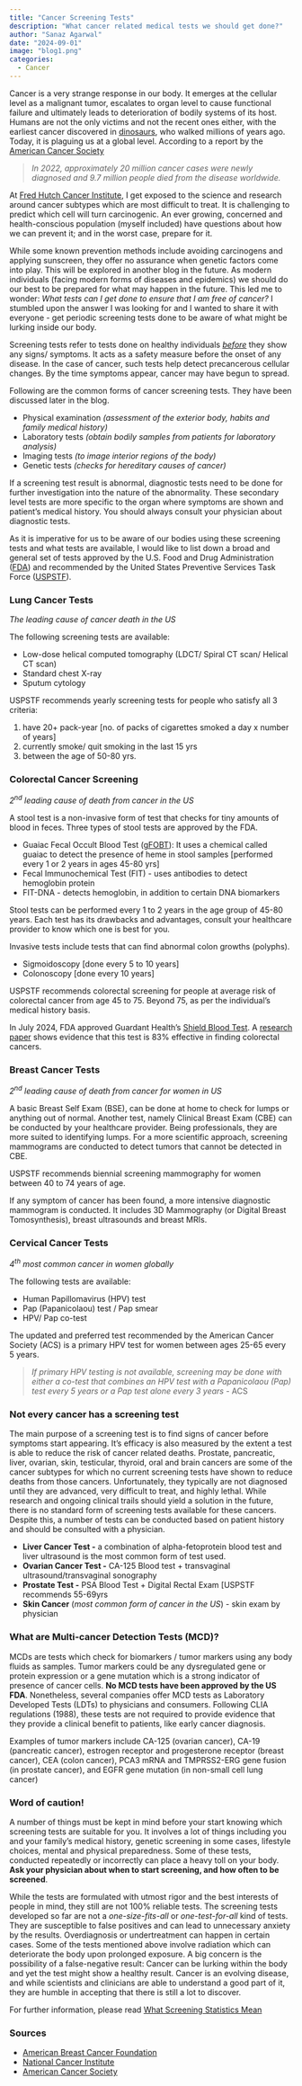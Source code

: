 ```yaml
---
title: "Cancer Screening Tests"
description: "What cancer related medical tests we should get done?"
author: "Sanaz Agarwal"
date: "2024-09-01"
image: "blog1.png"
categories:
  - Cancer
---
```


Cancer is a very strange response in our body. It emerges at the cellular level as a malignant tumor, escalates to organ level to cause functional failure and ultimately leads to deterioration of bodily systems of its host. Humans are not the only victims and not the recent ones either, with the earliest cancer discovered in [dinosaurs](https://www.thelancet.com/journals/lanonc/article/PIIS1470-2045(20)30171-6/abstract), who walked millions of years ago. Today, it is plaguing us at a global level. According to a report by the [American Cancer Society](https://www.cancer.org/content/dam/cancer-org/research/cancer-facts-and-statistics/global-cancer-facts-and-figures/global-cancer-facts-and-figures-2024.pdf)

> *In 2022, approximately 20 million cancer cases were newly diagnosed and 9.7 million people died from the disease worldwide.*

At [Fred Hutch Cancer Institute](https://www.fredhutch.org/en.html), I get exposed to the science and research around cancer subtypes which are most difficult to treat. It is challenging to predict which cell will turn carcinogenic. An ever growing, concerned and health-conscious population (myself included) have questions about how we can prevent it; and in the worst case, prepare for it.

While some known prevention methods include avoiding carcinogens and applying sunscreen, they offer no assurance when genetic factors come into play. This will be explored in another blog in the future. As modern individuals (facing modern forms of diseases and epidemics) we should do our best to be prepared for what may happen in the future. This led me to wonder: *What tests can I get done to ensure that I am free of cancer?* I stumbled upon the answer I was looking for and I wanted to share it with everyone - get periodic screening tests done to be aware of what might be lurking inside our body.

Screening tests refer to tests done on healthy individuals [*before*]{.underline} they show any signs/ symptoms. It acts as a safety measure before the onset of any disease. In the case of cancer, such tests help detect precancerous cellular changes. By the time symptoms appear, cancer may have begun to spread.

Following are the common forms of cancer screening tests. They have been discussed later in the blog.

-   Physical examination *(assessment of the exterior body, habits and family medical history)*
-   Laboratory tests *(obtain bodily samples from patients for laboratory analysis)*
-   Imaging tests *(to image interior regions of the body)*
-   Genetic tests *(checks for hereditary causes of cancer)*

If a screening test result is abnormal, diagnostic tests need to be done for further investigation into the nature of the abnormality. These secondary level tests are more specific to the organ where symptoms are shown and patient’s medical history. You should always consult your physician about diagnostic tests.

As it is imperative for us to be aware of our bodies using these screening tests and what tests are available, I would like to list down a broad and general set of tests approved by the U.S. Food and Drug Administration ([FDA](https://www.fda.gov/)) and recommended by the United States Preventive Services Task Force ([USPSTF](https://www.uspreventiveservicestaskforce.org)).

### Lung Cancer Tests

*The leading cause of cancer death in the US*

The following screening tests are available:

-   Low-dose helical computed tomography (LDCT/ Spiral CT scan/ Helical CT scan)
-   Standard chest X-ray
-   Sputum cytology

USPSTF recommends yearly screening tests for people who satisfy all 3 criteria:

1.  have 20+ pack-year \[no. of packs of cigarettes smoked a day x number of years\]
2.  currently smoke/ quit smoking in the last 15 yrs
3.  between the age of 50-80 yrs.

### Colorectal Cancer Screening

*2^nd^ leading cause of death from cancer in the US*

A stool test is a non-invasive form of test that checks for tiny amounts of blood in feces. Three types of stool tests are approved by the FDA.

-   Guaiac Fecal Occult Blood Test ([gFOBT](https://colorectalcancer.org/screening-prevention/screening-methods/other-screening-methods/guaiac-fecal-occult-blood-test)): It uses a chemical called guaiac to detect the presence of heme in stool samples \[performed every 1 or 2 years in ages 45-80 yrs\]
-   Fecal Immunochemical Test (FIT) - uses antibodies to detect hemoglobin protein
-   FIT-DNA - detects hemoglobin, in addition to certain DNA biomarkers

Stool tests can be performed every 1 to 2 years in the age group of 45-80 years. Each test has its drawbacks and advantages, consult your healthcare provider to know which one is best for you.

Invasive tests include tests that can find abnormal colon growths (polyphs).

-   Sigmoidoscopy \[done every 5 to 10 years\]
-   Colonoscopy \[done every 10 years\]

USPSTF recommends colorectal screening for people at average risk of colorectal cancer from age 45 to 75. Beyond 75, as per the individual’s medical history basis.

In July 2024, FDA approved Guardant Health’s [Shield Blood Test](https://shieldcancerscreen.com/). A [research paper](https://www.nejm.org/doi/full/10.1056/NEJMoa2304714) shows evidence that this test is 83% effective in finding colorectal cancers.

### Breast Cancer Tests

*2^nd^ leading cause of death from cancer for women in US*

A basic Breast Self Exam (BSE), can be done at home to check for lumps or anything out of normal. Another test, namely Clinical Breast Exam (CBE) can be conducted by your healthcare provider. Being professionals, they are more suited to identifying lumps. For a more scientific approach, screening mammograms are conducted to detect tumors that cannot be detected in CBE.

USPSTF recommends biennial screening mammography for women between 40 to 74 years of age.

If any symptom of cancer has been found, a more intensive diagnostic mammogram is conducted. It includes 3D Mammography (or Digital Breast Tomosynthesis), breast ultrasounds and breast MRIs.

### Cervical Cancer Tests

*4^th^ most common cancer in women globally*

The following tests are available:

-   Human Papillomavirus (HPV) test
-   Pap (Papanicolaou) test / Pap smear
-   HPV/ Pap co-test

The updated and preferred test recommended by the American Cancer Society (ACS) is a primary HPV test for women between ages 25-65 every 5 years.

> *If primary HPV testing is not available, screening may be done with either a co-test that combines an HPV test with a Papanicolaou (Pap) test every 5 years or a Pap test alone every 3 years* - ACS

### Not every cancer has a screening test

The main purpose of a screening test is to find signs of cancer before symptoms start appearing. It’s efficacy is also measured by the extent a test is able to reduce the risk of cancer related deaths. Prostate, pancreatic, liver, ovarian, skin, testicular, thyroid, oral and brain cancers are some of the cancer subtypes for which no current screening tests have shown to reduce deaths from those cancers. Unfortunately, they typically are not diagnosed until they are advanced, very difficult to treat, and highly lethal. While research and ongoing clinical trails should yield a solution in the future, there is no standard form of screening tests available for these cancers. Despite this, a number of tests can be conducted based on patient history and should be consulted with a physician.

-   **Liver Cancer Test -** a combination of alpha-fetoprotein blood test and liver ultrasound is the most common form of test used.
-   **Ovarian Cancer Test -** CA-125 Blood test + transvaginal ultrasound/transvaginal sonography
-   **Prostate Test -** PSA Blood Test + Digital Rectal Exam \[USPSTF recommends 55-69yrs
-   **Skin Cancer** (*most common form of cancer in the US*) - skin exam by physician

### What are Multi-cancer Detection Tests (MCD)?

MCDs are tests which check for biomarkers / tumor markers using any body fluids as samples. Tumor markers could be any dysregulated gene or protein expression or a gene mutation which is a strong indicator of presence of cancer cells. **No MCD tests have been approved by the US FDA**. Nonetheless, several companies offer MCD tests as Laboratory Developed Tests (LDTs) to physicians and consumers. Following CLIA regulations (1988), these tests are not required to provide evidence that they provide a clinical benefit to patients, like early cancer diagnosis.

Examples of tumor markers include CA-125 (ovarian cancer), CA-19 (pancreatic cancer), estrogen receptor and progesterone receptor (breast cancer), CEA (colon cancer), PCA3 mRNA and TMPRSS2-ERG gene fusion (in prostate cancer), and EGFR gene mutation (in non-small cell lung cancer)

### Word of caution!

A number of things must be kept in mind before your start knowing which screening tests are suitable for you. It involves a lot of things including you and your family’s medical history, genetic screening in some cases, lifestyle choices, mental and physical preparedness. Some of these tests, conducted repeatedly or incorrectly can place a heavy toll on your body. **Ask your physician about when to start screening, and how often to be screened**.

While the tests are formulated with utmost rigor and the best interests of people in mind, they still are not 100% reliable tests. The screening tests developed so far are not a *one-size-fits-all* or *one-test-for-all* kind of tests. They are susceptible to false positives and can lead to unnecessary anxiety by the results. Overdiagnosis or undertreatment can happen in certain cases. Some of the tests mentioned above involve radiation which can deteriorate the body upon prolonged exposure. A big concern is the possibility of a false-negative result: Cancer can be lurking within the body and yet the test might show a healthy result. Cancer is an evolving disease, and while scientists and clinicians are able to understand a good part of it, they are humble in accepting that there is still a lot to discover.

For further information, please read [What Screening Statistics Mean](https://www.cancer.gov/about-cancer/screening/research/what-screening-statistics-mean)

### Sources

-   [American Breast Cancer Foundation](https://www.abcf.org/)
-   [National Cancer Institute](https://www.cancer.gov/)
-   [American Cancer Society](https://www.cancer.org/cancer/cervical-cancer/detection-diagnosis-staging/cervical-cancer-screening-guidelines.html)
